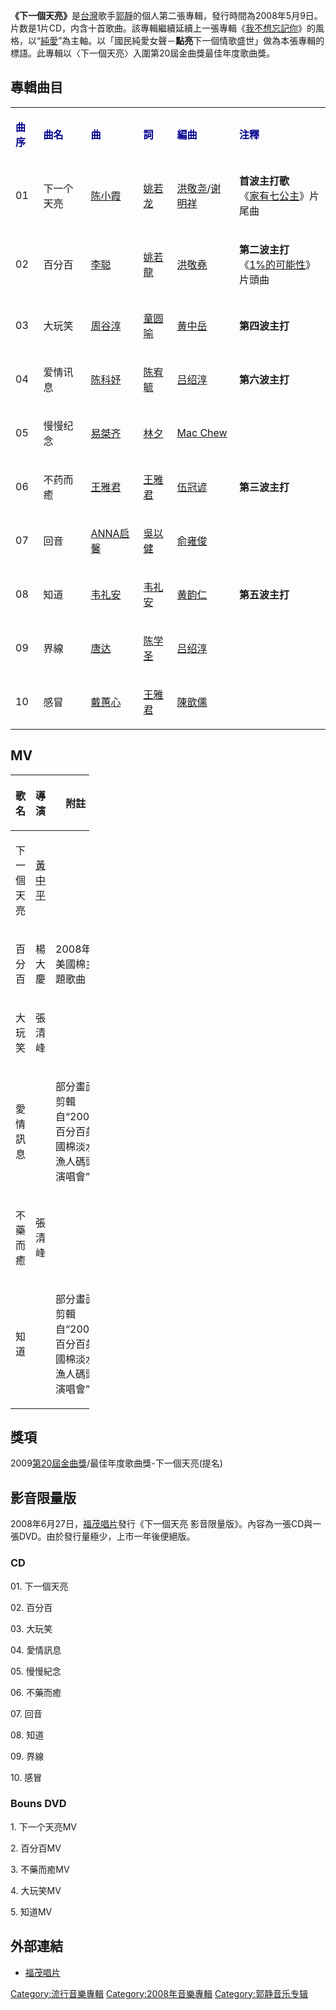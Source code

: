 {{Infobox Album
| Name = 下一個天亮
| Original_name = 
| Type = 專輯
| Longtype =
| Artist = [[郭靜|郭靜]]
| Cover = Waiting_To_Morning.jpg
| Released = 2008年5月9日
| Recorded = 
| Genre = 國語流行
| Length = 
| Label = [[福茂唱片|福茂唱片]]
| Producer = [[蔡尚文|蔡尚文]]、[[陈俊廷|陈俊廷]]
| Reviews = 
| Last album = [[我不想忘記你|我不想忘記你]]<br />(2007年)
| This album = '''下一個天亮'''
| Next album = [[在樹上唱歌|在樹上唱歌]]<br />(2009年)
| Misc = {{Extra album cover 2
| Upper caption = 改版專輯
| Type          = 專輯
| Cover         = The_next_dawn.jpg
| Lower caption = 下一個天亮 影音限量版 (CD+DVD)(2008年)
}}
}}

'''《下一個天亮》'''是[[台灣|台灣]]歌手[[郭靜|郭靜]]的個人第二張專輯，發行時間為2008年5月9日。片数是1片CD，内含十首歌曲。該專輯繼續延續上一張專輯《[[我不想忘記你|我不想忘記你]]》的風格，以“[[純愛|純愛]]”為主軸。以「國民純愛女聲－'''點亮'''下一個情歌盛世」做為本張專輯的標語。此專輯以〈下一個天亮〉入圍第20屆金曲獎最佳年度歌曲獎。

== 專輯曲目 ==
{| class="wikitable"
|-
| <font color=darkblue>'''曲序'''</font> || <font color=darkblue>'''曲名'''</font> || <font color=darkblue>'''曲'''</font> || <font color=darkblue>'''詞'''</font> || <font color=darkblue>'''編曲'''</font> || <font color=darkblue>'''注釋'''</font>
|-
| 01 || 下一个天亮|| [[陈小霞|陈小霞]] || [[姚若龙|姚若龙]] || [[洪敬尧|洪敬尧]]/[[谢明祥|谢明祥]]|| '''首波主打歌'''<br>《[[傳聞中的七公主|家有七公主]]》片尾曲
|-
| 02 || 百分百|| [[李聪|李聪]] || [[姚若龍|姚若龍]] || [[洪敬堯|洪敬堯]]|| '''第二波主打'''<br>《[[1%的可能性_(2003年電視劇)|1%的可能性]]》片頭曲
|-
| 03 || 大玩笑 || [[周谷淳|周谷淳]] || [[童圆喻|童圆喻]] || [[黄中岳|黄中岳]]|| '''第四波主打'''
|-
| 04 || 爱情讯息 || [[陈科妤|陈科妤]] || [[陈宥毓|陈宥毓]] || [[吕绍淳|吕绍淳]]|| '''第六波主打'''
|-
| 05 || 慢慢纪念 || [[易桀齐|易桀齐]] || [[林夕|林夕]] || [[Mac_Chew|Mac Chew]]|| 
|-
| 06 || 不药而癒 || [[王雅君|王雅君]] || [[王雅君|王雅君]]|| [[伍冠谚|伍冠谚]] || '''第三波主打'''
|-
| 07 || 回音 || [[ANNA启馨|ANNA启馨]] || [[吳以健|吳以健]] || [[俞雍俊|俞雍俊]] || 
|-
| 08 || 知道 || [[韦礼安|韦礼安]] || [[韦礼安|韦礼安]] || [[黄韵仁|黄韵仁]] || '''第五波主打'''
|-
| 09 || 界線 || [[唐达|唐达]] || [[陈学圣|陈学圣]] || [[吕绍淳|吕绍淳]] || 
|-
| 10 || 感冒 || [[戴蕙心|戴蕙心]] || [[王雅君|王雅君]] || [[陳歆儒|陳歆儒]] || 
|}

==MV==
{| class="wikitable plainrowheaders" width=50%
|-
! scope="col" width=10%| 歌名
! scope="col" width=10%| 導演
! scope="col" width=30%| 附註
|-
|下一個天亮
|[[黃中平|黃中平]]
|
|-
|百分百
|楊大慶
|2008年美國棉主題歌曲
|-
|大玩笑
|張清峰
|
|-
|愛情訊息
|
|部分畫面剪輯自“2008百分百美國棉淡水漁人碼頭演唱會”
|-
|不藥而癒
|張清峰
|
|-
|知道
|
|部分畫面剪輯自“2008百分百美國棉淡水漁人碼頭演唱會”
|}

== 獎項 ==
2009[[第20屆金曲獎|第20屆金曲獎]]/最佳年度歌曲獎-下一個天亮(提名)
== 影音限量版 ==
2008年6月27日，[[福茂唱片|福茂唱片]]發行《下一個天亮 影音限量版》。內容為一張CD與一張DVD。由於發行量極少，上市一年後便絕版。

=== CD ===
01. 下一個天亮

02. 百分百

03. 大玩笑

04. 愛情訊息

05. 慢慢紀念

06. 不藥而癒

07. 回音

08. 知道

09. 界線

10. 感冒

=== Bouns DVD ===
1. 下一个天亮MV 

2. 百分百MV 

3. 不藥而癒MV 

4. 大玩笑MV 

5. 知道MV

== 外部連結 ==
*[https://web.archive.org/web/20071207220502/http://www.linfairrecords.com/music/track.php?id=3022&type_id=1 福茂唱片]

{{郭靜}}

[[Category:流行音樂專輯|Category:流行音樂專輯]]
[[Category:2008年音樂專輯|Category:2008年音樂專輯]]
[[Category:郭静音乐专辑|Category:郭静音乐专辑]]